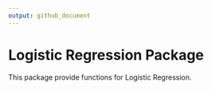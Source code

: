 ```yaml
---
output: github_document
---
```


# Logistic Regression Package
  
This package provide functions for Logistic Regression.
